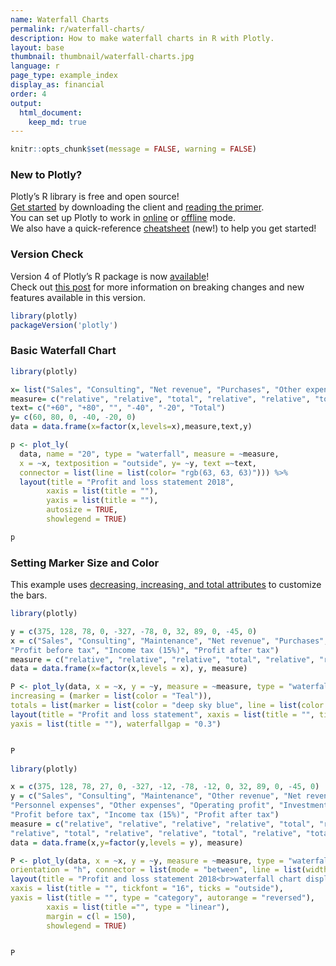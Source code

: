 ```yaml
---
name: Waterfall Charts
permalink: r/waterfall-charts/
description: How to make waterfall charts in R with Plotly.
layout: base
thumbnail: thumbnail/waterfall-charts.jpg
language: r
page_type: example_index
display_as: financial
order: 4
output:
  html_document:
    keep_md: true
---
```


```r
knitr::opts_chunk$set(message = FALSE, warning = FALSE)
```

### New to Plotly?

Plotly's R library is free and open source!<br>
[Get started](https://plot.ly/r/getting-started/) by downloading the client and [reading the primer](https://plot.ly/r/getting-started/).<br>
You can set up Plotly to work in [online](https://plot.ly/r/getting-started/#hosting-graphs-in-your-online-plotly-account) or [offline](https://plot.ly/r/offline/) mode.<br>
We also have a quick-reference [cheatsheet](https://images.plot.ly/plotly-documentation/images/r_cheat_sheet.pdf) (new!) to help you get started!

### Version Check

Version 4 of Plotly's R package is now [available](https://plot.ly/r/getting-started/#installation)!<br>
Check out [this post](http://moderndata.plot.ly/upgrading-to-plotly-4-0-and-above/) for more information on breaking changes and new features available in this version.
```r
library(plotly)
packageVersion('plotly')
```

### Basic Waterfall Chart

```r
library(plotly)

x= list("Sales", "Consulting", "Net revenue", "Purchases", "Other expenses", "Profit before tax")
measure= c("relative", "relative", "total", "relative", "relative", "total")
text= c("+60", "+80", "", "-40", "-20", "Total")
y= c(60, 80, 0, -40, -20, 0)
data = data.frame(x=factor(x,levels=x),measure,text,y)

p <- plot_ly(
  data, name = "20", type = "waterfall", measure = ~measure,
  x = ~x, textposition = "outside", y= ~y, text =~text,
  connector = list(line = list(color= "rgb(63, 63, 63)"))) %>%
  layout(title = "Profit and loss statement 2018",
        xaxis = list(title = ""),
        yaxis = list(title = ""),
        autosize = TRUE,
        showlegend = TRUE)

p
```


### Setting Marker Size and Color
This example uses [decreasing, increasing, and total attributes](https://plot.ly/r/reference/#waterfall-decreasing-marker-line-color) to customize the bars.

```r
library(plotly)

y = c(375, 128, 78, 0, -327, -78, 0, 32, 89, 0, -45, 0)
x = c("Sales", "Consulting", "Maintenance", "Net revenue", "Purchases", "Material expenses", "Operating profit", "Investment income", "Financial income",
"Profit before tax", "Income tax (15%)", "Profit after tax")
measure = c("relative", "relative", "relative", "total", "relative", "relative", "total", "relative", "relative", "total", "relative", "total")
data = data.frame(x=factor(x,levels = x), y, measure)

P <- plot_ly(data, x = ~x, y = ~y, measure = ~measure, type = "waterfall", base = 300, decreasing = list(marker = list(color = "Maroon", line = list(color = "red", width = 2))),
increasing = (marker = list(color = "Teal")),
totals = list(marker = list(color = "deep sky blue", line = list(color = 'blue', width = 3))))%>%
layout(title = "Profit and loss statement", xaxis = list(title = "", tickfont = "16", ticks = "outside"),
yaxis = list(title = ""), waterfallgap = "0.3")


P
```

```r
library(plotly)

x = c(375, 128, 78, 27, 0, -327, -12, -78, -12, 0, 32, 89, 0, -45, 0)
y = c("Sales", "Consulting", "Maintenance", "Other revenue", "Net revenue", "Purchases", "Material expenses",
"Personnel expenses", "Other expenses", "Operating profit", "Investment income", "Financial income",
"Profit before tax", "Income tax (15%)", "Profit after tax")
measure = c("relative", "relative", "relative", "relative", "total", "relative", "relative", "relative",
"relative", "total", "relative", "relative", "total", "relative", "total")
data = data.frame(x,y=factor(y,levels = y), measure)

P <- plot_ly(data, x = ~x, y = ~y, measure = ~measure, type = "waterfall", name = "2018",
orientation = "h", connector = list(mode = "between", line = list(width = 4, color = "rgb(0, 0, 0)", dash = 0)))%>%
layout(title = "Profit and loss statement 2018<br>waterfall chart displaying positive and negative",
xaxis = list(title = "", tickfont = "16", ticks = "outside"),
yaxis = list(title = "", type = "category", autorange = "reversed"),
        xaxis = list(title ="", type = "linear"),
        margin = c(l = 150),
        showlegend = TRUE)


P
```
